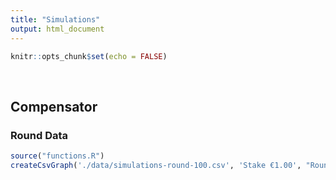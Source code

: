 ---
title: "Simulations"
output: html_document
---
```{r setup, include=FALSE}
knitr::opts_chunk$set(echo = FALSE)
```
</br>

## Compensator

### Round Data
```{r, results='asis'}
source("functions.R")
createCsvGraph('./data/simulations-round-100.csv', 'Stake €1.00', "Rounds", "Compensator Value", "compensator_value", "#158CBA")
```
